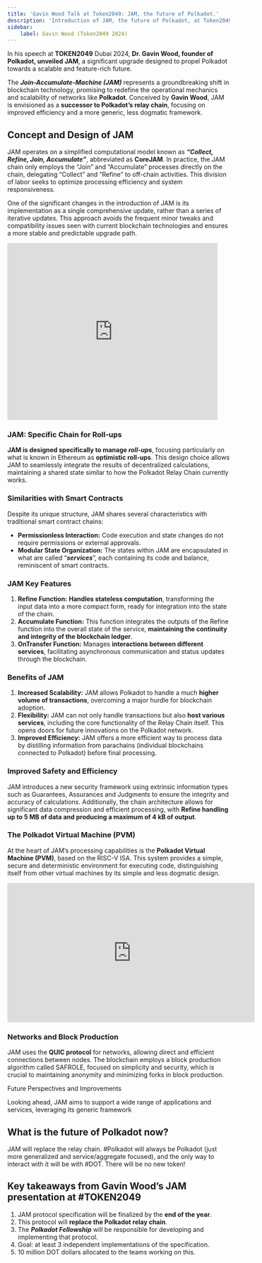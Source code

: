 ```yaml
---
title: 'Gavin Wood Talk at Token2049: JAM, the future of Polkadot.'
description: 'Introduction of JAM, the future of Polkadot, at Token2049 by Gavin Wood'
sidebar:
    label: Gavin Wood (Token2049 2024)
---
```


In his speech at **TOKEN2049** Dubai 2024, **Dr. Gavin Wood, founder of Polkadot, unveiled JAM**, a significant upgrade designed to propel Polkadot towards a scalable and feature-rich future.

The ***Join-Accumulate-Machine (JAM)*** represents a groundbreaking shift in blockchain technology, promising to redefine the operational mechanics and scalability of networks like **Polkadot**. Conceived by **Gavin Wood**, JAM is envisioned as a **successor to Polkadot’s relay chain**, focusing on improved efficiency and a more generic, less dogmatic framework.

## Concept and Design of JAM
JAM operates on a simplified computational model known as ***“Collect, Refine, Join, Accumulate”***, abbreviated as **CoreJAM**. In practice, the JAM chain only employs the “Join” and “Accumulate” processes directly on the chain, delegating “Collect” and “Refine” to off-chain activities. This division of labor seeks to optimize processing efficiency and system responsiveness.

One of the significant changes in the introduction of JAM is its implementation as a single comprehensive update, rather than a series of iterative updates. This approach avoids the frequent minor tweaks and compatibility issues seen with current blockchain technologies and ensures a more stable and predictable upgrade path.

<iframe frameborder="0" height="400" marginheight="0" marginwidth="0" scrolling="no" src="https://www.slideshare.net/slideshow/embed_code/key/ewAPsjNx9VeMUQ?hostedIn=slideshare&page=upload" width="476"></iframe>

### JAM: Specific Chain for Roll-ups
**JAM is designed specifically to manage *roll-ups***, focusing particularly on what is known in Ethereum as **optimistic roll-ups**. This design choice allows JAM to seamlessly integrate the results of decentralized calculations, maintaining a shared state similar to how the Polkadot Relay Chain currently works.

### Similarities with Smart Contracts
Despite its unique structure, JAM shares several characteristics with traditional smart contract chains:
- **Permissionless Interaction:** Code execution and state changes do not require permissions or external approvals.
- **Modular State Organization:** The states within JAM are encapsulated in what are called “***services***”, each containing its code and balance, reminiscent of smart contracts.

### JAM Key Features
1. **Refine Function:** **Handles stateless computation**, transforming the input data into a more compact form, ready for integration into the state of the chain.
2. **Accumulate Function:** This function integrates the outputs of the Refine function into the overall state of the service, **maintaining the continuity and integrity of the blockchain ledger**.
3. **OnTransfer Function:** Manages **interactions between different services**, facilitating asynchronous communication and status updates through the blockchain.


### Benefits of JAM
1. **Increased Scalability:** JAM allows Polkadot to handle a much **higher volume of transactions**, overcoming a major hurdle for blockchain adoption.
2. **Flexibility:** JAM can not only handle transactions but also **host various services**, including the core functionality of the Relay Chain itself. This opens doors for future innovations on the Polkadot network.
3. **Improved Efficiency:** JAM offers a more efficient way to process data by distilling information from parachains (individual blockchains connected to Polkadot) before final processing.

### Improved Safety and Efficiency
JAM introduces a new security framework using extrinsic information types such as Guarantees, Assurances and Judgments to ensure the integrity and accuracy of calculations. Additionally, the chain architecture allows for significant data compression and efficient processing, with **Refine handling up to 5 MB of data and producing a maximum of 4 kB of output**.

### The Polkadot Virtual Machine (PVM)
At the heart of JAM’s processing capabilities is the **Polkadot Virtual Machine (PVM)**, based on the RISC-V ISA. This system provides a simple, secure and deterministic environment for executing code, distinguishing itself from other virtual machines by its simple and less dogmatic design.

<iframe allowfullscreen="allowfullscreen" frameborder="0" height="315" src="https://www.youtube.com/embed/xTMiE0UcZUo?si=buppBwGVOhALKAnN" title="YouTube video player" width="560"></iframe>

### Networks and Block Production
JAM uses the **QUIC protocol** for networks, allowing direct and efficient connections between nodes. The blockchain employs a block production algorithm called SAFROLE, focused on simplicity and security, which is crucial to maintaining anonymity and minimizing forks in block production.

Future Perspectives and Improvements

Looking ahead, JAM aims to support a wide range of applications and services, leveraging its generic framework

## What is the future of Polkadot now?
JAM will replace the relay chain. #Polkadot will always be Polkadot (just more generalized and service/aggregate focused), and the only way to interact with it will be with #DOT. There will be no new token!

## Key takeaways from Gavin Wood’s JAM presentation at #TOKEN2049
1. JAM protocol specification will be finalized by the **end of the year**.
2. This protocol will **replace the Polkadot relay chain**.
3. The ***Polkadot Fellowship*** will be responsible for developing and implementing that protocol.
4. Goal: at least 3 independent implementations of the specification.
5. 10 million DOT dollars allocated to the teams working on this.

<script async="" charset="utf-8" src="https://platform.twitter.com/widgets.js"></script>
